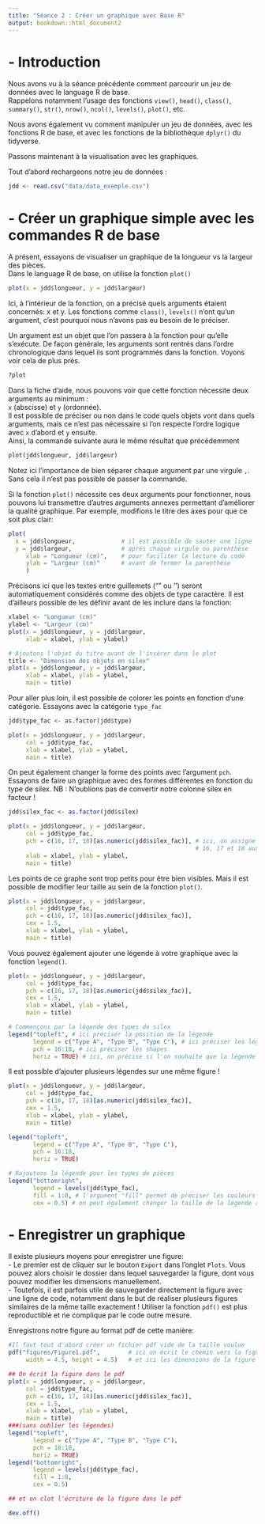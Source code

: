 ```yaml
---
title: "Séance 2 : Créer un graphique avec Base R"
output: bookdown::html_document2
---
```


# - Introduction

Nous avons vu à la séance précédente comment parcourir un jeu de données avec le language R de base.\
Rappelons notamment l'usage des fonctions `view()`, `head()`, `class()`, `summary()`, `str()`, `nrow()`, `ncol()`, `levels()`, `plot()`, etc.\

Nous avons également vu comment manipuler un jeu de données, avec les fonctions R de base, et avec les fonctions de la bibliothèque `dplyr()` du tidyverse.\

Passons maintenant à la visualisation avec les graphiques.\

Tout d'abord rechargeons notre jeu de données :\
```r
jdd <- read.csv("data/data_exemple.csv") 
```


# - Créer un graphique simple avec les commandes R de base

A présent, essayons de visualiser un graphique de la longueur vs la largeur des pièces.\
Dans le language R de base, on utilise la fonction `plot()`

```r
plot(x = jdd$longueur, y = jdd$largeur)
```

Ici, à l'intérieur de la fonction, on a précisé quels arguments étaient concernés: x et y. Les fonctions comme `class()`, `levels()` n'ont qu'un argument, c'est pourquoi nous n'avons pas eu besoin de le préciser.

Un argument est un objet que l'on passera à la fonction pour qu'elle s'exécute. De façon générale, les arguments sont rentrés dans l'ordre chronologique dans lequel ils sont programmés dans la fonction. Voyons voir cela de plus près.

```r
?plot
```

Dans la fiche d'aide, nous pouvons voir que cette fonction nécessite deux arguments au minimum :\
`x` (abscisse) et `y` (ordonnée).\
Il est possible de préciser ou non dans le code quels objets vont dans quels arguments, mais ce n'est pas nécessaire si l'on respecte l'ordre logique avec `x` d'abord et `y` ensuite.\
Ainsi, la commande suivante aura le même résultat que précédemment

```r
plot(jdd$longueur, jdd$largeur)
```

Notez ici l'importance de bien séparer chaque argument par une virgule `,`. Sans cela il n'est pas possible de passer la commande.

Si la fonction `plot()` nécessite ces deux arguments pour fonctionner, nous pouvons lui transmettre d'autres arguments annexes permettant d'améliorer la qualité graphique. Par exemple, modifions le titre des axes pour que ce soit plus clair:

```r
plot(
  x = jdd$longueur,             # il est possible de sauter une ligne 
  y = jdd$largeur,              # après chaque virgule ou parenthèse
     xlab = "Longueur (cm)",    # pour faciliter la lecture du code
     ylab = "Largeur (cm)"      # avant de fermer la parenthèse
     )
```

Précisons ici que les textes entre guillemets ("" ou '') seront automatiquement considérés comme des objets de type caractère. Il est d'ailleurs possible de les définir avant de les inclure dans la fonction:

```r
xlabel <- "Longueur (cm)"
ylabel <- "Largeur (cm)"
plot(x = jdd$longueur, y = jdd$largeur,
     xlab = xlabel, ylab = ylabel)

# Ajoutons l'objet du titre avant de l'insérer dans le plot
title <- "Dimension des objets en silex"
plot(x = jdd$longueur, y = jdd$largeur,
     xlab = xlabel, ylab = ylabel, 
     main = title)
```

Pour aller plus loin, il est possible de colorer les points en fonction d'une catégorie. Essayons avec la catégorie `type_fac`

```r
jdd$type_fac <- as.factor(jdd$type)

plot(x = jdd$longueur, y = jdd$largeur,
     col = jdd$type_fac, 
     xlab = xlabel, ylab = ylabel,
     main = title)
```

On peut également changer la forme des points avec l'argument `pch`. Essayons de faire un graphique avec des formes différentes en fonction du type de silex. NB : N'oublions pas de convertir notre colonne silex en facteur !

```r
jdd$silex_fac <- as.factor(jdd$silex)

plot(x = jdd$longueur, y = jdd$largeur,
     col = jdd$type_fac, 
     pch = c(16, 17, 18)[as.numeric(jdd$silex_fac)], # ici, on assigne les formes
                                                     # 16, 17 et 18 aux levels  
     xlab = xlabel, ylab = ylabel, 
     main = title)
```

Les points de ce graphe sont trop petits pour être bien visibles. Mais il est possible de modifier leur taille au sein de la fonction `plot()`.

```r
plot(x = jdd$longueur, y = jdd$largeur,
     col = jdd$type_fac, 
     pch = c(16, 17, 18)[as.numeric(jdd$silex_fac)],  
     cex = 1.5,
     xlab = xlabel, ylab = ylabel, 
     main = title)
```

Vous pouvez également ajouter une légende à votre graphique avec la fonction `legend()`.
```r
plot(x = jdd$longueur, y = jdd$largeur,
     col = jdd$type_fac, 
     pch = c(16, 17, 18)[as.numeric(jdd$silex_fac)],  
     cex = 1.5,
     xlab = xlabel, ylab = ylabel, 
     main = title)

# Commençons par la légende des types de silex 
legend("topleft", # ici préciser la position de la légende
       legend = c("Type A", "Type B", "Type C"), # ici préciser les légendes
       pch = 16:18, # ici préciser les shapes
       horiz = TRUE) # ici, on précise si l'on souhaite que la légende soit horizontale ou verticale
```
Il est possible d'ajouter plusieurs légendes sur une même figure ! 
```r
plot(x = jdd$longueur, y = jdd$largeur,
     col = jdd$type_fac, 
     pch = c(16, 17, 18)[as.numeric(jdd$silex_fac)],  
     cex = 1.5,
     xlab = xlabel, ylab = ylabel, 
     main = title)

legend("topleft", 
       legend = c("Type A", "Type B", "Type C"), 
       pch = 16:18, 
       horiz = TRUE) 

# Rajoutons la légende pour les types de pièces 
legend("bottomright",
       legend = levels(jdd$type_fac),
       fill = 1:8, # l'argument "fill" permet de préciser les couleurs sous la forme de rectangles de légende 
       cex = 0.5) # on peut également changer la taille de la légende afin qu'elle prenne moins de place 
```

# - Enregistrer un graphique

Il existe plusieurs moyens pour enregistrer une figure:\
- Le premier est de cliquer sur le bouton `Export` dans l'onglet `Plots`. Vous pouvez alors choisir le dossier dans lequel sauvegarder la figure, dont vous pouvez modifier les dimensions manuellement.\
- Toutefois, il est parfois utile de sauvegarder directement la figure avec une ligne de code, notamment dans le but de réaliser plusieurs figures similaires de la même taille exactement ! Utiliser la fonction `pdf()` est plus reproductible et ne complique par le code outre mesure.

Enregistrons notre figure au format pdf de cette manière:

```r
#Il faut tout d'abord créer un fichier pdf vide de la taille voulue
pdf("figures/Figure1.pdf",        # ici on écrit le chemin vers la figure
     width = 4.5, height = 4.5)   # et ici les dimensions de la figure en cm. 

## On écrit la figure dans le pdf
plot(x = jdd$longueur, y = jdd$largeur,
     col = jdd$type_fac, 
     pch = c(16, 17, 18)[as.numeric(jdd$silex_fac)], 
     cex = 1.5,
     xlab = xlabel, ylab = ylabel, 
     main = title)
###(sans oublier les légendes)
legend("topleft", 
       legend = c("Type A", "Type B", "Type C"), 
       pch = 16:18, 
       horiz = TRUE) 
legend("bottomright",
       legend = levels(jdd$type_fac),
       fill = 1:8, 
       cex = 0.5) 

## et on clot l'écriture de la figure dans le pdf

dev.off()
```

